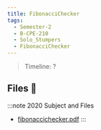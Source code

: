 ```yaml
---
title: FibonacciChecker
tags:
  - Semester-2
  - B-CPE-210
  - Solo_Stumpers
  - FibonacciChecker
---
```

> Timeline: ?


## Files 📂

:::note 2020 Subject and Files
- [fibonaccichecker.pdf](https://github.com/Studio-17/Epitech-Subjects/raw/main/Semester-2/B-CPE-210/Solo_Stumpers/FibonacciChecker/fibonaccichecker.pdf)
:::

